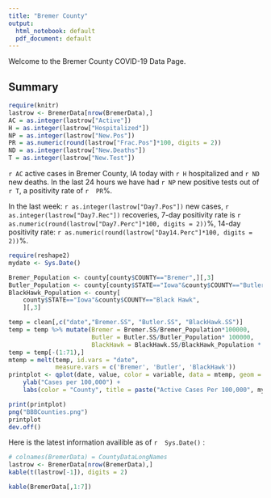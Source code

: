 ```yaml
---
title: "Bremer County"
output:
  html_notebook: default
  pdf_document: default
---
```


Welcome to the Bremer County COVID-19 Data Page.

## Summary
```r
require(knitr)
lastrow <- BremerData[nrow(BremerData),]
AC = as.integer(lastrow["Active"])
H = as.integer(lastrow["Hospitalized"])
NP = as.integer(lastrow["New.Pos"])
PR = as.numeric(round(lastrow["Frac.Pos"]*100, digits = 2))
ND = as.integer(lastrow["New.Deaths"])
T = as.integer(lastrow["New.Test"])
```
`r AC` active cases in Bremer County, IA today with `r H` hospitalized and `r ND` new deaths. In the last 24 hours we have had `r NP` new positive tests out of `r T`, a positivity rate of `r  PR`%.

In the last week: `r as.integer(lastrow["Day7.Pos"])` new cases, `r as.integer(lastrow["Day7.Rec"])` recoveries, 7-day positivity rate is `r as.numeric(round(lastrow["Day7.Perc"]*100, digits = 2))`%, 14-day positivity rate: `r as.numeric(round(lastrow["Day14.Perc"]*100, digits = 2))`%.


```r
require(reshape2)
mydate <- Sys.Date()

Bremer_Population <- county[county$COUNTY=="Bremer",][,3]
Butler_Population <- county[county$STATE=="Iowa"&county$COUNTY=="Butler",][,3]
BlackHawk_Population <- county[
    county$STATE=="Iowa"&county$COUNTY=="Black Hawk",
    ][,3]

temp = clean[,c("date","Bremer.SS", "Butler.SS", "BlackHawk.SS")]
temp = temp %>% mutate(Bremer = Bremer.SS/Bremer_Population*100000,
                       Butler = Butler.SS/Butler_Population* 100000,
                       BlackHawk = BlackHawk.SS/BlackHawk_Population * 100000)
temp = temp[-(1:71),]
mtemp = melt(temp, id.vars = "date", 
             measure.vars = c('Bremer', 'Butler', 'BlackHawk'))
printplot <- qplot(date, value, color = variable, data = mtemp, geom = c("point", "smooth")) +
    ylab("Cases per 100,000") +
    labs(color = "County", title = paste("Active Cases Per 100,000", mydate))

print(printplot)
png("BBBCounties.png")
printplot
dev.off()
```


Here is the latest information availible as of `r  Sys.Date()` :
```r
# colnames(BremerData) = CountyDataLongNames
lastrow <- BremerData[nrow(BremerData),]
kable(t(lastrow[-1]), digits = 2)
```

```r
kable(BremerData[,1:7])
```


